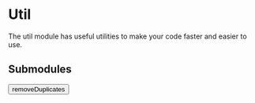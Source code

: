 # Util
The util module has useful utilities to make your code faster and easier to use.

## Submodules


<div>
  <a href="util/removeDuplicates"><button className={styles.counter}>removeDuplicates</button></a>
</div>
